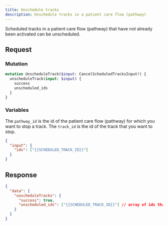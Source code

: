 ```yaml
---
title: Unschedule tracks
description: Unschedule tracks in a patient care flow (pathway)
---
```


Scheduled tracks in a patient care flow (pathway) that have not already been activated can be unscheduled.

## Request

### Mutation

```graphql
mutation UnscheduleTrack($input: CancelScheduledTracksInput!) {
  unscheduleTrack(input: $input) {
    success
    unscheduled_ids
  }
}
```

### Variables

The `pathway_id` is the id of the patient care flow (pathway) for which you want to stop a track. The `track_id` is the id of the track that you want to stop.

```json
{
  "input": {
    "ids": ["{{SCHEDULED_TRACK_ID}}"]
  }
}
```

## Response

```json
{
  "data": {
    "unscheduleTracks": {
      "success": true,
      "unscheduled_ids": ["{{SCHEDULED_TRACK_ID}}"] // array of ids that were successfully unscheduled
    }
  }
}
```
